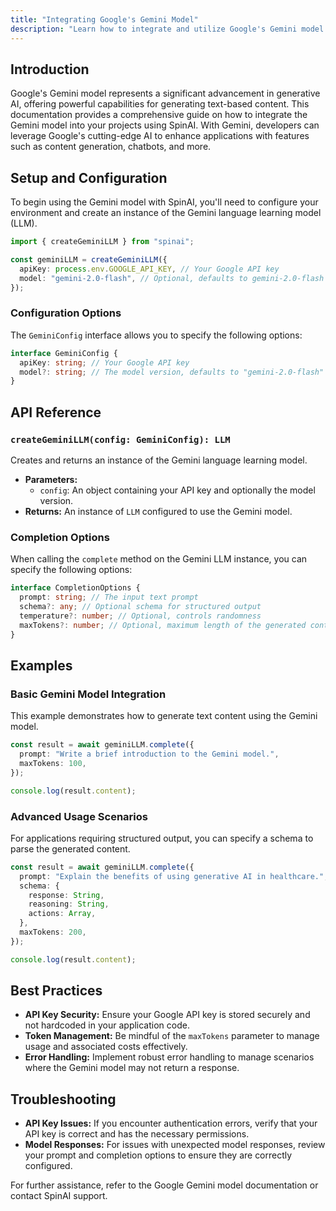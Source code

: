 ```yaml
---
title: "Integrating Google's Gemini Model"
description: "Learn how to integrate and utilize Google's Gemini model with SpinAI for advanced generative AI capabilities."
---
```


## Introduction

Google's Gemini model represents a significant advancement in generative AI, offering powerful capabilities for generating text-based content. This documentation provides a comprehensive guide on how to integrate the Gemini model into your projects using SpinAI. With Gemini, developers can leverage Google's cutting-edge AI to enhance applications with features such as content generation, chatbots, and more.

## Setup and Configuration

To begin using the Gemini model with SpinAI, you'll need to configure your environment and create an instance of the Gemini language learning model (LLM).

```typescript
import { createGeminiLLM } from "spinai";

const geminiLLM = createGeminiLLM({
  apiKey: process.env.GOOGLE_API_KEY, // Your Google API key
  model: "gemini-2.0-flash", // Optional, defaults to gemini-2.0-flash
});
```

### Configuration Options

The `GeminiConfig` interface allows you to specify the following options:

```typescript
interface GeminiConfig {
  apiKey: string; // Your Google API key
  model?: string; // The model version, defaults to "gemini-2.0-flash"
}
```

## API Reference

### `createGeminiLLM(config: GeminiConfig): LLM`

Creates and returns an instance of the Gemini language learning model.

- **Parameters:**
  - `config`: An object containing your API key and optionally the model version.
- **Returns:** An instance of `LLM` configured to use the Gemini model.

### Completion Options

When calling the `complete` method on the Gemini LLM instance, you can specify the following options:

```typescript
interface CompletionOptions {
  prompt: string; // The input text prompt
  schema?: any; // Optional schema for structured output
  temperature?: number; // Optional, controls randomness
  maxTokens?: number; // Optional, maximum length of the generated content
}
```

## Examples

### Basic Gemini Model Integration

This example demonstrates how to generate text content using the Gemini model.

```typescript
const result = await geminiLLM.complete({
  prompt: "Write a brief introduction to the Gemini model.",
  maxTokens: 100,
});

console.log(result.content);
```

### Advanced Usage Scenarios

For applications requiring structured output, you can specify a schema to parse the generated content.

```typescript
const result = await geminiLLM.complete({
  prompt: "Explain the benefits of using generative AI in healthcare.",
  schema: {
    response: String,
    reasoning: String,
    actions: Array,
  },
  maxTokens: 200,
});

console.log(result.content);
```

## Best Practices

- **API Key Security:** Ensure your Google API key is stored securely and not hardcoded in your application code.
- **Token Management:** Be mindful of the `maxTokens` parameter to manage usage and associated costs effectively.
- **Error Handling:** Implement robust error handling to manage scenarios where the Gemini model may not return a response.

## Troubleshooting

- **API Key Issues:** If you encounter authentication errors, verify that your API key is correct and has the necessary permissions.
- **Model Responses:** For issues with unexpected model responses, review your prompt and completion options to ensure they are correctly configured.

For further assistance, refer to the Google Gemini model documentation or contact SpinAI support.